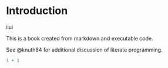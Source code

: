 # Introduction {.unnumbered}

iiui

This is a book created from markdown and executable code.

See @knuth84 for additional discussion of literate programming.

```r
1 + 1
```
